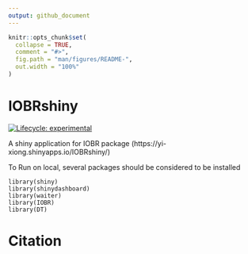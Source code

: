 ```yaml
---
output: github_document
---
```


<!-- README.md is generated from README.Rmd. Please edit that file -->

```r
knitr::opts_chunk$set(
  collapse = TRUE,
  comment = "#>",
  fig.path = "man/figures/README-",
  out.width = "100%"
)
```

# IOBRshiny

<!-- badges: start -->
[![Lifecycle: experimental](https://img.shields.io/badge/lifecycle-experimental-orange.svg)](https://lifecycle.r-lib.org/articles/stages.html#experimental)
<!-- badges: end -->

A shiny application for IOBR package (https://yi-xiong.shinyapps.io/IOBRshiny/)

To Run on local, several packages should be considered to be installed
```
library(shiny)
library(shinydashboard)
library(waiter)
library(IOBR)
library(DT)
```
# Citation

